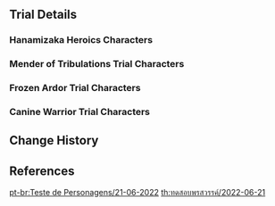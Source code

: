 {{Event
|name              = Test Run - Arataki Itto,Kuki Shinobu, Chongyun, Gorou
|image             = Test Run - Character Trial Event Arataki Itto-Shinobu-Chongyun-Gorou.png
|type              = In-Game
|type2             = Test Run
|time_known        = yes
|time_start        = 2022-06-21 18:00:00
|time_end          = 2022-07-12 14:59:59
|time_end_offset   = GMT+8
}}
{{Test Run
|character_5_1 = Arataki Itto
|rewards_5_1   = Primogem*20,Onikabuto*3,Slime Condensate*3
|party_5_1     = Barbara,Kaeya,Noelle
|character_4_1 = Kuki Shinobu
|rewards_4_1   = Adventurer's Experience*6,Naku Weed*3,Spectral Husk*3
|party_4_1     = Xiangling,Lisa,Kaeya
|character_4_2 = Chongyun
|rewards_4_2   = Mystic Enhancement Ore*3,Cor Lapis*3,Damaged Mask*3
|party_4_2     = Xiangling
|character_4_3 = Gorou
|rewards_4_3   = Mora*15000,Sango Pearl*3,Spectral Husk*3
|party_4_3     = Ningguang,Kaeya,Noelle
|wish          = Oni's Royale/2022-06-21
}}

==Trial Details==
===Hanamizaka Heroics Characters===
{{Trial Character/Event/Header}}
{{Trial Character/Event
|character_name         = Arataki Itto
|character_level        = 80
|constellation          = 0
|weapon_name            = Redhorn Stonethresher
|weapon_level           = 80
|refinement             = 1
|artifact_flower        = Bloom Times
|artifact_feather       = Plume of Luxury
|artifact_sands         = Song of Life
|artifact_goblet        = Calabash of Awakening
|artifact_circlet       = Skeletal Hat
|artifact_level         = 20
|set1                   = Husk of Opulent Dreams
|set1_piece_bonus       = 4
|normal_attack_talent   = 8
|elemental_skill_talent = 8
|elemental_burst_talent = 8
|hp                     = 19,198
|atk                    = 1,197
|def                    = 1,983
|em                     = 105
|crit_rate              = 71.5%
|crit_dmg               = 172.4%
|er                     = 135.0%
|geo_dmg                = 46.6%
}}
{{Trial Character/Event
|character_name         = Barbara
|character_level        = 80
|constellation          = 0
|weapon_name            = Prototype Amber
|weapon_level           = 80
|refinement             = 1
|artifact_flower        = Maiden's Distant Love
|artifact_feather       = Maiden's Heart-Stricken Infatuation
|artifact_sands         = Maiden's Passing Youth
|artifact_goblet        = Maiden's Fleeting Leisure
|artifact_circlet       = Maiden's Fading Beauty
|artifact_level         = 20
|set1                   = Maiden Beloved
|set1_piece_bonus       = 4
|normal_attack_talent   = 8
|elemental_skill_talent = 8
|elemental_burst_talent = 8
|hp                     = 25,121
|atk                    = 1,099
|def                    = 712
|em                     = 105
|crit_rate              = 26.0%
|crit_dmg               = 91.9%
|healing                = 50.9%
|er                     = 186.8%
}}
{{Trial Character/Event
|character_name         = Kaeya
|character_level        = 80
|constellation          = 0
|weapon_name            = Favonius Sword
|weapon_level           = 80
|refinement             = 1
|artifact_flower        = Snowswept Memory
|artifact_feather       = Icebreaker's Resolve
|artifact_sands         = Frozen Homeland's Demise
|artifact_goblet        = Frost-Weaved Dignity
|artifact_circlet       = Broken Rime's Echo
|artifact_level         = 20
|set1                   = Blizzard Strayer
|set1_piece_bonus       = 4
|normal_attack_talent   = 8
|elemental_skill_talent = 8
|elemental_burst_talent = 8
|hp                     = 18,057
|atk                    = 1,387
|def                    = 835
|em                     = 105
|crit_rate              = 57.1%
|crit_dmg               = 91.9%
|er                     = 210.8%
|cryo_dmg               = 61.6%
}}
{{Trial Character/Event
|character_name         = Noelle
|character_level        = 80
|constellation          = 0
|weapon_name            = Whiteblind
|weapon_level           = 80
|refinement             = 1
|artifact_flower        = Bloom Times
|artifact_feather       = Plume of Luxury
|artifact_sands         = Song of Life
|artifact_goblet        = Calabash of Awakening
|artifact_circlet       = Skeletal Hat
|artifact_level         = 20
|set1                   = Husk of Opulent Dreams
|set1_piece_bonus       = 4
|normal_attack_talent   = 8
|elemental_skill_talent = 8
|elemental_burst_talent = 8
|hp                     = 18,483
|atk                    = 1,132
|def                    = 2,373
|em                     = 105
|crit_rate              = 26.0%
|crit_dmg               = 91.9%
|er                     = 186.8%
}}
{{Trial Character/Event/Footer}}

===Mender of Tribulations Trial Characters===
{{Trial Character/Event/Header}}
{{Trial Character/Event
|character_name         = Kuki Shinobu
|character_level        = 80
|constellation          = 0
|weapon_name            = Favonius Sword
|weapon_level           = 80
|refinement             = 1
|artifact_flower        = Flower of Accolades
|artifact_feather       = Ceremonial War-Plume
|artifact_sands         = Orichalceous Time-Dial
|artifact_goblet        = Noble's Pledging Vessel
|artifact_circlet       = General's Ancient Helm
|artifact_level         = 20
|set1                   = Tenacity of the Millelith
|set1_piece_bonus       = 4
|normal_attack_talent   = 8
|elemental_skill_talent = 8
|elemental_burst_talent = 8
|hp                     = 32,985
|atk                    = 1,098
|def                    = 794
|em                     = 105
|crit_rate              = 26,0%
|crit_dmg               = 91,9%
|healing                = 35.9%
|er                     = 190,8%
}}
{{Trial Character/Event
|character_name         = Xiangling
|character_level        = 80
|constellation          = 0
|weapon_name            = Dragon's Bane
|weapon_level           = 80
|refinement             = 1
|artifact_flower        = Royal Flora
|artifact_feather       = Royal Plume
|artifact_sands         = Witch's End Time
|artifact_goblet        = Witch's Heart Flames
|artifact_circlet       = Witch's Scorching Hat
|artifact_level         = 20
|set1                   = Noblesse Oblige
|set1_piece_bonus       = 2
|set2                   = Crimson Witch of Flames
|set2_piece_bonus       = 2
|normal_attack_talent   = 8
|elemental_skill_talent = 8
|elemental_burst_talent = 8
|hp                     = 17,312
|atk                    = 1,390
|def                    = 712
|em                     = 378
|crit_rate              = 57.1%
|crit_dmg               = 91.9%
|er                     = 135.0%
|pyro_dmg               = 61.6%
}}
{{Trial Character/Event
|character_name         = Lisa
|character_level        = 80
|constellation          = 0
|weapon_name            = The Widsith
|weapon_level           = 80
|refinement             = 1
|artifact_flower        = Thundering Fury
|artifact_feather       = Survivor of Catastrophe
|artifact_sands         = Hourglass of Thunder
|artifact_goblet        = Omen of Thunderstorm
|artifact_circlet       = Thunder Summoner's Crown
|artifact_level         = 20
|set1                   = Thundering Fury
|set1_piece_bonus       = 4
|normal_attack_talent   = 8
|elemental_skill_talent = 8
|elemental_burst_talent = 8
|hp                     = 16,034
|atk                    = 1,478
|def                    = 616
|em                     = 177
|crit_rate              = 57.1%
|crit_dmg               = 142.2%
|er                     = 135.0%
|electro_dmg            = 61.6%
}}
{{Trial Character/Event
|character_name         = Kaeya
|character_level        = 80
|constellation          = 0
|weapon_name            = Favonius Sword
|weapon_level           = 80
|refinement             = 1
|artifact_flower        = Snowswept Memory
|artifact_feather       = Icebreaker's Resolve
|artifact_sands         = Frozen Homeland's Demise
|artifact_goblet        = Frost-Weaved Dignity
|artifact_circlet       = Broken Rime's Echo
|artifact_level         = 20
|set1                   = Blizzard Strayer
|set1_piece_bonus       = 4
|normal_attack_talent   = 8
|elemental_skill_talent = 8
|elemental_burst_talent = 8
|hp                     = 18,057
|atk                    = 1,387
|def                    = 835
|em                     = 105
|crit_rate              = 57.1%
|crit_dmg               = 91.9%
|er                     = 210.8%
|cryo_dmg               = 61.6%
}}
{{Trial Character/Event/Footer}}

===Frozen Ardor Trial Characters===
{{Trial Character/Event/Header}}
{{Trial Character/Event
|character_name         = Chongyun
|character_level        = 80
|constellation          = 0
|weapon_name            = Royal Greatsword
|weapon_level           = 80
|refinement             = 1
|artifact_flower        = Snowswept Memory
|artifact_feather       = Icebreaker's Resolve
|artifact_sands         = Frozen Homeland's Demise
|artifact_goblet        = Frost-Weaved Dignity
|artifact_circlet       = Broken Rime's Echo
|artifact_level         = 20
|set1                   = Blizzard Strayer
|set1_piece_bonus       = 4
|normal_attack_talent   = 8
|elemental_skill_talent = 8
|elemental_burst_talent = 8
|hp                     = 17,418
|atk                    = 1,843
|def                    = 692
|em                     = 105
|crit_rate              = 57.1%
|crit_dmg               = 91.9%
|er                     = 135.0%
|cryo_dmg               = 61.6%
}}
{{Trial Character/Event
|character_name         = Xiangling
|character_level        = 80
|constellation          = 0
|weapon_name            = Dragon's Bane
|weapon_level           = 80
|refinement             = 1
|artifact_flower        = Royal Flora
|artifact_feather       = Royal Plume
|artifact_sands         = Witch's End Time
|artifact_goblet        = Witch's Heart Flames
|artifact_circlet       = Witch's Scorching Hat
|artifact_level         = 20
|set1                   = Noblesse Oblige
|set1_piece_bonus       = 2
|set2                   = Crimson Witch of Flames
|set2_piece_bonus       = 2
|normal_attack_talent   = 8
|elemental_skill_talent = 8
|elemental_burst_talent = 8
|hp                     = 17,312
|atk                    = 1,390
|def                    = 712
|em                     = 378
|crit_rate              = 57.1%
|crit_dmg               = 91.9%
|er                     = 135.0%
|pyro_dmg               = 61.6%
}}
{{Trial Character/Event/Footer}}

===Canine Warrior Trial Characters===
{{Trial Character/Event/Header}}
{{Trial Character/Event
|character_name         = Gorou
|character_level        = 80
|constellation          = 0
|weapon_name            = Favonius Warbow
|weapon_level           = 80
|refinement             = 1
|artifact_flower        = Bloom Times
|artifact_feather       = Plume of Luxury
|artifact_sands         = Song of Life
|artifact_goblet        = Calabash of Awakening
|artifact_circlet       = Skeletal Hat
|artifact_level         = 20
|set1                   = Husk of Opulent Dreams
|set1_piece_bonus       = 4
|normal_attack_talent   = 8
|elemental_skill_talent = 8
|elemental_burst_talent = 8
|hp                     = 16,034
|atk                    = 1,067
|def                    = 1,199
|em                     = 105
|crit_rate              = 57.1%
|crit_dmg               = 91.9%
|er                     = 190.8%
|geo_dmg                = 64.6%
}}
{{Trial Character/Event
|character_name         = Ningguang
|character_level        = 80
|constellation          = 0
|weapon_name            = The Widsith
|weapon_level           = 80
|refinement             = 1
|artifact_flower        = Flower of Creviced Cliff
|artifact_feather       = Feather of Jagged Peaks
|artifact_sands         = Sundial of Enduring Jade
|artifact_goblet        = Goblet of Chiseled Crag
|artifact_circlet       = Mask of Solitude Basalt
|artifact_level         = 20
|set1                   = Archaic Petra
|set1_piece_bonus       = 4
|normal_attack_talent   = 8
|elemental_skill_talent = 8
|elemental_burst_talent = 8
|hp                     = 16,247
|atk                    = 1,450
|def                    = 616
|em                     = 105
|crit_rate              = 57.1%
|crit_dmg               = 142.2%
|er                     = 135.0%
|geo_dmg                = 79.6%
}}
{{Trial Character/Event
|character_name         = Kaeya
|character_level        = 80
|constellation          = 0
|weapon_name            = Favonius Sword
|weapon_level           = 80
|refinement             = 1
|artifact_flower        = Snowswept Memory
|artifact_feather       = Icebreaker's Resolve
|artifact_sands         = Frozen Homeland's Demise
|artifact_goblet        = Frost-Weaved Dignity
|artifact_circlet       = Broken Rime's Echo
|artifact_level         = 20
|set1                   = Blizzard Strayer
|set1_piece_bonus       = 4
|normal_attack_talent   = 8
|elemental_skill_talent = 8
|elemental_burst_talent = 8
|hp                     = 18,057
|atk                    = 1,387
|def                    = 835
|em                     = 105
|crit_rate              = 57.1%
|crit_dmg               = 91.9%
|er                     = 210.8%
|cryo_dmg               = 61.6%
}}
{{Trial Character/Event
|character_name         = Noelle
|character_level        = 80
|constellation          = 0
|weapon_name            = Whiteblind
|weapon_level           = 80
|refinement             = 1
|artifact_flower        = Bloom Times
|artifact_feather       = Plume of Luxury
|artifact_sands         = Song of Life
|artifact_goblet        = Calabash of Awakening
|artifact_circlet       = Skeletal Hat
|artifact_level         = 20
|set1                   = Husk of Opulent Dreams
|set1_piece_bonus       = 4
|normal_attack_talent   = 8
|elemental_skill_talent = 8
|elemental_burst_talent = 8
|hp                     = 18,483
|atk                    = 1,132
|def                    = 2,373
|em                     = 105
|crit_rate              = 26.0%
|crit_dmg               = 91.9%
|er                     = 186.8%
}}
{{Trial Character/Event/Footer}}

==Change History==
{{Change History|2.7}}

==References==
{{Reflist}}

[[pt-br:Teste de Personagens/21-06-2022]]
[[th:ทดสอบพรสวรรค์/2022-06-21]]